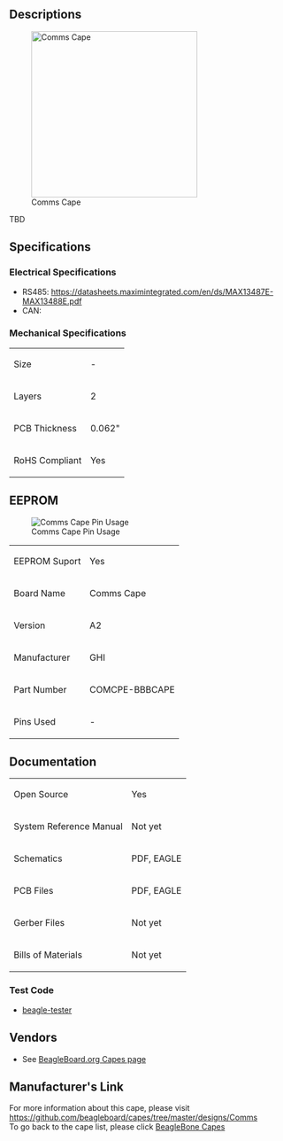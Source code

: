 ==Descriptions==
[[File:BeagleBoneCommsCapeA2_Top.png|right|border|300px|link=|Comms Cape]]

TBD


==Specifications==

===Electrical Specifications===
* RS485: https://datasheets.maximintegrated.com/en/ds/MAX13487E-MAX13488E.pdf
* CAN: 

===Mechanical Specifications===
{|class="wikitable"
| Size
| -
|-
| Layers
|2
|-
| PCB Thickness
| 0.062&quot;
|-
| RoHS Compliant
| Yes
|}


==EEPROM==
[[File:Pin-Comms.jpg|right|link=|Comms Cape Pin Usage]]
{|class="wikitable"
| EEPROM Suport
| Yes
|-
| Board Name
| Comms Cape
|-
| Version
| A2
|-
| Manufacturer
| GHI
|-
| Part Number
| COMCPE-BBBCAPE
|-
| Pins Used
| -
|}


==Documentation==
{|class="wikitable"
| Open Source
| Yes
|-
| System Reference Manual
| Not yet
|-
| Schematics
| PDF, EAGLE
|-
| PCB Files
| PDF, EAGLE
|-
| Gerber Files
| Not yet
|-
| Bills of Materials
| Not yet
|}

===Test Code===
* [https://github.com/jadonk/beagle-tester beagle-tester]



==Vendors==
* See [https://beagleboard.org/capes/#comms BeagleBoard.org Capes page]


==Manufacturer's Link==
For more information about this cape, please visit https://github.com/beagleboard/capes/tree/master/designs/Comms <br />

To go back to the cape list, please click [http://beagleboard.org/capes BeagleBone Capes]
